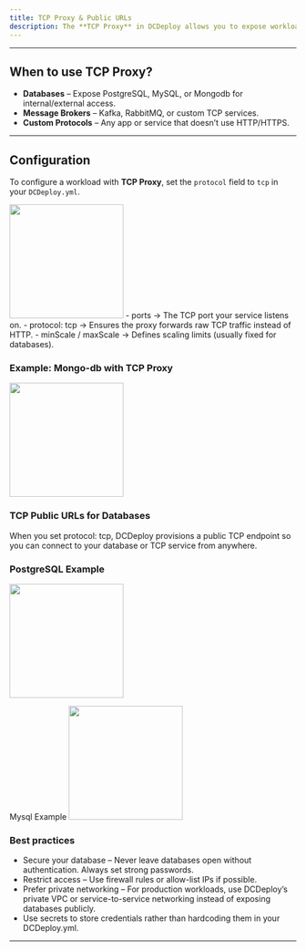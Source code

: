 ```yaml
---
title: TCP Proxy & Public URLs
description: The **TCP Proxy** in DCDeploy allows you to expose workloads that communicate over **raw TCP protocols** (non-HTTP). This is especially useful for **databases, message brokers, and custom TCP-based services**. With **TCP Public URLs**, you can also securely connect to these services from outside DCDeploy.
---
```


---

## When to use TCP Proxy?

-  **Databases** – Expose PostgreSQL, MySQL, or Mongodb for internal/external access.  
-  **Message Brokers** – Kafka, RabbitMQ, or custom TCP services.  
-  **Custom Protocols** – Any app or service that doesn’t use HTTP/HTTPS.  

---

## Configuration

To configure a workload with **TCP Proxy**, set the `protocol` field to `tcp` in your `DCDeploy.yml`.

<img height="200" src="images/db-config.png" />
- ports → The TCP port your service listens on.
- protocol: tcp → Ensures the proxy forwards raw TCP traffic instead of HTTP.
- minScale / maxScale → Defines scaling limits (usually fixed for databases).

### Example: Mongo-db with TCP Proxy
<img height="200" src="images/db-mongo-form.png" />  

### TCP Public URLs for Databases
When you set protocol: tcp, DCDeploy provisions a public TCP endpoint so you can connect to your database or TCP service from anywhere.

### PostgreSQL Example

<img height="200" src="images/db-pg-form.png" />

Mysql Example
<img height="200" src="images/db-mysql-form.png" />   

### Best practices
- Secure your database – Never leave databases open without authentication. Always set strong passwords.
- Restrict access – Use firewall rules or allow-list IPs if possible.
- Prefer private networking – For production workloads, use DCDeploy’s private VPC or service-to-service networking instead of exposing databases publicly.
- Use secrets to store credentials rather than hardcoding them in your DCDeploy.yml.

--- 
